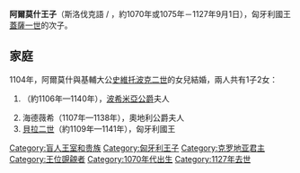 {{Multiple issues|
{{Expand language|1=en|time=2020-09-29T11:34:33+00:00}}
{{Unreferenced|time=2020-09-29T11:34:33+00:00}}
}}
{{Infobox royalty
| name        = 阿爾莫什王子
| image       = Chronicon Pictum P105 Kálmán és Álmos kibékülése Dömösön.JPG
| birth_date  = 約1070年
| death_date  = {{Death date and age|1127|9|1|1070|df=y}}
| death_place = [[君士坦丁堡|君士坦丁堡]]
| house       = [[阿爾帕德王朝|阿爾帕德王朝]]
| father      = [[蓋薩一世|蓋薩一世]]
}}
'''阿爾莫什王子'''（斯洛伐克語 / {{lang-hr|Álmos herceg}}，約1070年或1075年－1127年9月1日），匈牙利國王[[蓋薩一世|蓋薩一世]]的次子。

== 家庭 ==
1104年，阿爾莫什與基輔大公[[斯维亚托波尔克二世·伊贾斯拉维奇|史維托波克二世]]的女兒{{le|普熱茲拉瓦|Predslava of Kiev}}結婚，兩人共有1子2女：
# {{le|匈牙利的阿德海德|Adelaide of Hungary (d. 1140)|阿德海德}}（約1106年—1140年），[[索別斯拉夫一世|波希米亞公爵]]夫人
# 海德薇希（1107年—1138年），奧地利公爵夫人
# [[貝拉二世|貝拉二世]]（約1109年—1141年），匈牙利國王

{{bio-stub}}
{{europe-stub}}

[[Category:盲人王室和贵族|Category:盲人王室和贵族]]
[[Category:匈牙利王子|Category:匈牙利王子]]
[[Category:克罗地亚君主|Category:克罗地亚君主]]
[[Category:王位覬覦者|Category:王位覬覦者]]
[[Category:1070年代出生|Category:1070年代出生]]
[[Category:1127年去世|Category:1127年去世]]
